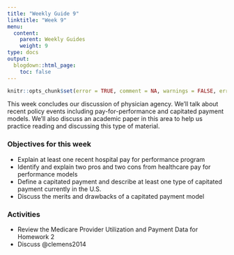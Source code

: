 ```yaml
---
title: "Weekly Guide 9"
linktitle: "Week 9"
menu:
  content:
    parent: Weekly Guides
    weight: 9
type: docs
output:
  blogdown::html_page:
    toc: false
---
```


```r
knitr::opts_chunk$set(error = TRUE, comment = NA, warnings = FALSE, errors = FALSE, messages = FALSE, tidy = FALSE, echo = FALSE)
```

This week concludes our discussion of physician agency. We'll talk about recent policy events including pay-for-performance and capitated payment models. We'll also discuss an academic paper in this area to help us practice reading and discussing this type of material.

### Objectives for this week

- Explain at least one recent hospital pay for performance program
- Identify and explain two pros and two cons from healthcare pay for performance models
- Define a capitated payment and describe at least one type of capitated payment currently in the U.S.
- Discuss the merits and drawbacks of a capitated payment model

### Activities
- Review the Medicare Provider Utilization and Payment Data for Homework 2
- Discuss @clemens2014
